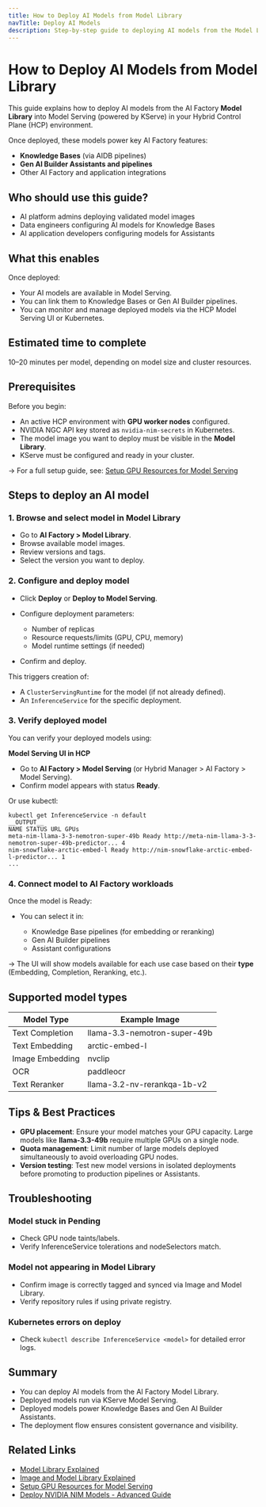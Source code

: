 ```yaml
---
title: How to Deploy AI Models from Model Library
navTitle: Deploy AI Models
description: Step-by-step guide to deploying AI models from the Model Library to Model Serving in Hybrid Control Plane.
---
```


# How to Deploy AI Models from Model Library

This guide explains how to deploy AI models from the AI Factory **Model Library** into Model Serving (powered by KServe) in your Hybrid Control Plane (HCP) environment.

Once deployed, these models power key AI Factory features:

- **Knowledge Bases** (via AIDB pipelines)
- **Gen AI Builder Assistants and pipelines**
- Other AI Factory and application integrations

## Who should use this guide?

- AI platform admins deploying validated model images
- Data engineers configuring AI models for Knowledge Bases
- AI application developers configuring models for Assistants

## What this enables

Once deployed:

- Your AI models are available in Model Serving.
- You can link them to Knowledge Bases or Gen AI Builder pipelines.
- You can monitor and manage deployed models via the HCP Model Serving UI or Kubernetes.

## Estimated time to complete

10–20 minutes per model, depending on model size and cluster resources.

## Prerequisites

Before you begin:

- An active HCP environment with **GPU worker nodes** configured.
- NVIDIA NGC API key stored as `nvidia-nim-secrets` in Kubernetes.
- The model image you want to deploy must be visible in the **Model Library**.
- KServe must be configured and ready in your cluster.

→ For a full setup guide, see: [Setup GPU Resources for Model Serving](../../../../hybrid-manager/ai-factory/learn-how/model-serving/setup-gpu)

## Steps to deploy an AI model

### 1. Browse and select model in Model Library

- Go to **AI Factory > Model Library**.
- Browse available model images.
- Review versions and tags.
- Select the version you want to deploy.

### 2. Configure and deploy model

- Click **Deploy** or **Deploy to Model Serving**.
- Configure deployment parameters:

  - Number of replicas
  - Resource requests/limits (GPU, CPU, memory)
  - Model runtime settings (if needed)

- Confirm and deploy.

This triggers creation of:

- A `ClusterServingRuntime` for the model (if not already defined).
- An `InferenceService` for the specific deployment.

### 3. Verify deployed model

You can verify your deployed models using:

**Model Serving UI in HCP**

- Go to **AI Factory > Model Serving** (or Hybrid Manager > AI Factory > Model Serving).
- Confirm model appears with status **Ready**.

Or use kubectl:
```shell
kubectl get InferenceService -n default
__OUTPUT__
NAME STATUS URL GPUs
meta-nim-llama-3-3-nemotron-super-49b Ready http://meta-nim-llama-3-3-nemotron-super-49b-predictor... 4
nim-snowflake-arctic-embed-l Ready http://nim-snowflake-arctic-embed-l-predictor... 1
...
```


### 4. Connect model to AI Factory workloads

Once the model is Ready:

- You can select it in:

  - Knowledge Base pipelines (for embedding or reranking)
  - Gen AI Builder pipelines
  - Assistant configurations

→ The UI will show models available for each use case based on their **type** (Embedding, Completion, Reranking, etc.).

## Supported model types

| Model Type | Example Image |
|------------|---------------|
| Text Completion | llama-3.3-nemotron-super-49b |
| Text Embedding | arctic-embed-l |
| Image Embedding | nvclip |
| OCR | paddleocr |
| Text Reranker | llama-3.2-nv-rerankqa-1b-v2 |

## Tips & Best Practices

- **GPU placement**: Ensure your model matches your GPU capacity. Large models like **llama-3.3-49b** require multiple GPUs on a single node.
- **Quota management**: Limit number of large models deployed simultaneously to avoid overloading GPU nodes.
- **Version testing**: Test new model versions in isolated deployments before promoting to production pipelines or Assistants.

## Troubleshooting

### Model stuck in Pending

- Check GPU node taints/labels.
- Verify InferenceService tolerations and nodeSelectors match.

### Model not appearing in Model Library

- Confirm image is correctly tagged and synced via Image and Model Library.
- Verify repository rules if using private registry.

### Kubernetes errors on deploy

- Check `kubectl describe InferenceService <model>` for detailed error logs.

## Summary

- You can deploy AI models from the AI Factory Model Library.
- Deployed models run via KServe Model Serving.
- Deployed models power Knowledge Bases and Gen AI Builder Assistants.
- The deployment flow ensures consistent governance and visibility.

## Related Links

- [Model Library Explained](../../explained/model-library-explained)
- [Image and Model Library Explained](../../../../hybrid-manager/learn/explained/model-image-library)
- [Setup GPU Resources for Model Serving](../../../../hybrid-manager/ai-factory/learn-how/model-serving/setup-gpu)
- [Deploy NVIDIA NIM Models - Advanced Guide](../../../../hybrid-manager/ai-factory/learn-how/model-serving/deploy-nim-container)

